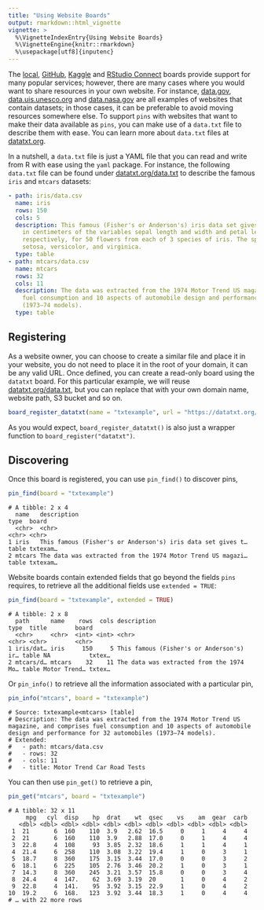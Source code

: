 ```yaml
---
title: "Using Website Boards"
output: rmarkdown::html_vignette
vignette: >
  %\VignetteIndexEntry{Using Website Boards}
  %\VignetteEngine{knitr::rmarkdown}
  %\usepackage[utf8]{inputenc}
---
```

 
The [local](pins-starting.html), [GitHub](boards-github.html), [Kaggle](boards-kaggle.html) and [RStudio Connect](boards-rsconnect.html) boards provide support for many popular services; however, there are many cases where you would want to share resources in your own website. For instance, [data.gov](https://www.data.gov/), [data.uis.unesco.org](http://data.uis.unesco.org) and [data.nasa.gov](https://nasa.github.io/data-nasa-gov-frontpage/) are all examples of websites that contain datasets; in those cases, it can be preferable to avoid moving resources somewhere else. To support `pins` with websites that want to make their data available as `pins`, you can make use of a `data.txt` file to describe them with ease. You can learn more about `data.txt` files at [datatxt.org](https://datatxt.org).

In a nutshell, a `data.txt` file is just a YAML file that you can read and write from R with ease using the `yaml` package. For instance, the following `data.txt` file can be found under [datatxt.org/data.txt](https://datatxt.org/data.txt) to describe the famous `iris` and `mtcars` datasets:

```yaml
- path: iris/data.csv
  name: iris
  rows: 150
  cols: 5
  description: This famous (Fisher's or Anderson's) iris data set gives the measurements
    in centimeters of the variables sepal length and width and petal length and width,
    respectively, for 50 flowers from each of 3 species of iris. The species are Iris
    setosa, versicolor, and virginica.
  type: table
- path: mtcars/data.csv
  name: mtcars
  rows: 32
  cols: 11
  description: The data was extracted from the 1974 Motor Trend US magazine, and comprises
    fuel consumption and 10 aspects of automobile design and performance for 32 automobiles
    (1973–74 models).
  type: table
```

## Registering

As a website owner, you can choose to create a similar file and place it in your website, you do not need to place it in the root of your domain, it can be any valid URL. Once defined, you can create a read-only board using the `datatxt` board. For this particular example, we will reuse [datatxt.org/data.txt](https://datatxt.org/data.txt), but you can replace that with your own domain name, website path, S3 bucket and so on.

```r
board_register_datatxt(name = "txtexample", url = "https://datatxt.org/data.txt")
```

As you would expect, `board_register_datatxt()` is also just a wrapper function to `board_register("datatxt")`.

## Discovering

Once this board is registered, you can use `pin_find()` to discover pins,

```r
pin_find(board = "txtexample")
```
```
# A tibble: 2 x 4
  name   description                                                 type  board   
  <chr>  <chr>                                                       <chr> <chr>   
1 iris   This famous (Fisher's or Anderson's) iris data set gives t… table txtexam…
2 mtcars The data was extracted from the 1974 Motor Trend US magazi… table txtexam…
```

Website boards contain extended fields that go beyond the fields `pins` requires, to retrieve all the additional fields use `extended = TRUE`:

```r
pin_find(board = "txtexample", extended = TRUE)
```
```
# A tibble: 2 x 8
  path      name    rows  cols description                              type  title        board 
  <chr>     <chr>  <int> <int> <chr>                                    <chr> <chr>        <chr> 
1 iris/dat… iris     150     5 This famous (Fisher's or Anderson's) ir… table NA           txtex…
2 mtcars/d… mtcars    32    11 The data was extracted from the 1974 Mo… table Motor Trend… txtex…
```

Or `pin_info()` to retrieve all the information associated with a particular pin,

```r
pin_info("mtcars", board = "txtexample")
```
```
# Source: txtexample<mtcars> [table]
# Description: The data was extracted from the 1974 Motor Trend US magazine, and comprises fuel consumption and 10 aspects of automobile design and performance for 32 automobiles (1973–74 models).
# Extended:
#   - path: mtcars/data.csv
#   - rows: 32
#   - cols: 11
#   - title: Motor Trend Car Road Tests
```

You can then use `pin_get()` to retrieve a pin,

```r
pin_get("mtcars", board = "txtexample")
```
```
# A tibble: 32 x 11
     mpg   cyl  disp    hp  drat    wt  qsec    vs    am  gear  carb
   <dbl> <dbl> <dbl> <dbl> <dbl> <dbl> <dbl> <dbl> <dbl> <dbl> <dbl>
 1  21       6  160    110  3.9   2.62  16.5     0     1     4     4
 2  21       6  160    110  3.9   2.88  17.0     0     1     4     4
 3  22.8     4  108     93  3.85  2.32  18.6     1     1     4     1
 4  21.4     6  258    110  3.08  3.22  19.4     1     0     3     1
 5  18.7     8  360    175  3.15  3.44  17.0     0     0     3     2
 6  18.1     6  225    105  2.76  3.46  20.2     1     0     3     1
 7  14.3     8  360    245  3.21  3.57  15.8     0     0     3     4
 8  24.4     4  147.    62  3.69  3.19  20       1     0     4     2
 9  22.8     4  141.    95  3.92  3.15  22.9     1     0     4     2
10  19.2     6  168.   123  3.92  3.44  18.3     1     0     4     4
# … with 22 more rows
```
